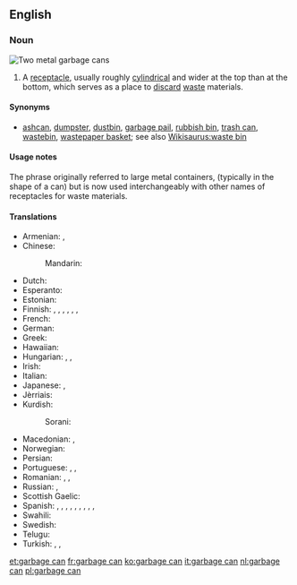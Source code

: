 ==English==

===Noun===
[[File:Trash containers.jpg|thumb|Two metal '''garbage cans''']]
{{en-noun|head=[[garbage]] [[can]]}}

# A [[receptacle]], usually roughly [[cylindrical]] and wider at the top than at the bottom, which serves as a place to [[discard]] [[waste]] materials.

====Synonyms====
* {{sense|container for trash}} [[ashcan]], [[dumpster]], [[dustbin]], [[garbage pail]], [[rubbish bin]], [[trash can]], [[wastebin]], [[wastepaper basket]]; see also [[Wikisaurus:waste bin]]

====Usage notes====
The phrase originally referred to large metal containers, (typically in the shape of a can) but is now used interchangeably with other names of receptacles for waste materials.

====Translations====
{{trans-top|a receptacle, which serves as a place to discard waste materials.}}
* Armenian: {{t|hy|աղբարկղ}},  {{t|hy|աղբաման}}
* Chinese:
*: Mandarin: {{t+|cmn|垃圾桶|tr=lājītǒng, lèsètǒng|sc=Hani}}
* Dutch: {{t+|nl|vuilnisbak|m}}
* Esperanto: {{t|eo|rubujo}}
* Estonian: {{t|et|prügikast}}
* Finnish: {{t|fi|jäteastia}}, {{t+|fi|roskakori}}, {{t|fi|roskapönttö}}, {{t+|fi|roskis}}, {{t|fi|roskatynnyri}}, {{t+|fi|roskalaatikko}}, {{t|fi|roskasäiliö}}
* French: {{t+|fr|poubelle|m}}
* German: {{t+|de|Mülleimer|m}}
* Greek: {{t+|el|σκουπιδοτενεκές|m}}
* Hawaiian: {{t|haw|kini ʻōpala}}
* Hungarian: {{t|hu|szemétvödör}}, {{t+|hu|szemetes}}, {{t+|hu|kuka}}
* Irish: {{t|ga|bosca bruscair|m}}
* Italian: {{t+|it|secchio delle immondizie}}
* Japanese: {{t|ja|ごみ箱|tr=gomi-bako|sc=Jpan}}, {{t|ja|ごみ入|tr=gomi-ire|sc=Jpan}}
* Jèrriais: {{t|roa-jer|bathi à tés|m}}
* Kurdish:
*: Sorani: {{t|ku|ته‌نه‌که‌ی خۆڵ|tr=tenekei xoll|sc=ku-Arab}}
{{trans-mid}}
* Macedonian: {{t|mk|ко́рпа за отпа́доци|f}},  {{t|mk|ка́нта за ѓу́бре|f}}
* Norwegian: {{t|no|søppelbøtte}}
* Persian: {{t|fa|سطل زباله|tr=saetl-e zobale|sc=fa-Arab}}
* Portuguese: {{t+|pt|lixeira|f}}, {{t|pt|[[cesto]] [[de]] [[lixo]]|m}}, {{t|pt|[[lata]] [[de]] [[lixo]]|f}}
* Romanian: {{t|ro|coș de gunoi|n}}, {{t+|ro|pubelă|f}}, {{t+|ro|tomberon|n}}
* Russian: {{t|ru|му́сорный я́щик|m|sc=Cyrl}}, {{t|ru|[[я́щик]] для [[мусор|му́сора]]|m|sc=Cyrl}}
* Scottish Gaelic: {{t|gd|biona-stùir|m}}
* Spanish: {{t+|es|basurero|m}} {{qualifier|Chile|Costa Rica|Peru}}, {{t|es|bote de basura|m}} {{qualifier|El Salvador|Guatemala|Nicaragua|Mexico}}, {{t|es|caneca de basura|f}} {{qualifier|Colombia}}, {{t|es|cesto de basura|m}} {{qualifier|especially Cuba and Honduras}}, {{t|es|cubo de basura|m}} {{qualifier|Spain}}, {{t|es|latón de basura|m}} {{qualifier|Cuba}}, {{t|es|pipote de basura|m}} {{qualifier|Venezuela}}, {{t|es|tacho de basura|m}} {{qualifier|Argentina|Bolivia|Ecuador|Chile|Paraguay|Peru|Uruguay}}, {{t|es|tinaco de basura|m}} {{qualifier|Panama}}, {{t+|es|zafacón|m}} {{qualifier|Dominican Republic|Puerto Rico}}
* Swahili: {{t+|sw|pipa}}
* Swedish: {{t+|sv|papperskorg|c}}
* Telugu: {{t+|te|చెత్తబుట్ట|sc=Telu}}
* Turkish: {{t|tr|çöp kutusu}},  {{t+|tr|çöp tenekesi}},  {{t+|tr|çöp}}
{{trans-bottom}}

[[et:garbage can]]
[[fr:garbage can]]
[[ko:garbage can]]
[[it:garbage can]]
[[nl:garbage can]]
[[pl:garbage can]]